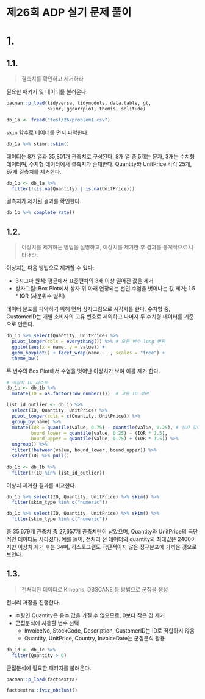 # 제26회 ADP 실기 문제 풀이 {#sec-previous_tests}

# 1. 
## 1.1.
> 결측치를 확인하고 제거하라

필요한 패키지 및 데이터를 불러온다.

```r
pacman::p_load(tidyverse, tidymodels, data.table, gt, 
               skimr, ggcorrplot, themis, solitude)

db_1a <- fread("test/26/problem1.csv") 
```

`skim` 함수로 데이터를 먼저 파악한다.

``` r
db_1a %>% skimr::skim()
```

데이터는 8개 열과 35,801개 관측치로 구성된다. 8개 열 중 5개는 문자, 3개는 수치형 데이터며, 수치형 데이터에서 결측치가 존재한다. Quantity와 UnitPrice 각각 25개, 97개 결측치를 제거한다.

``` r
db_1b <- db_1a %>%
  filter(!(is.na(Quantity) | is.na(UnitPrice)))
```

결측치가 제거된 결과를 확인한다.

``` r
db_1b %>% complete_rate()
```

## 1.2. 
> 이상치를 제거하는 방법을 설명하고, 이상치를 제거한 후 결과를 통계적으로 나타내라.

이상치는 다음 방법으로 제거할 수 있다:

- 3시그마 원칙: 평균에서 표준편차의 3배 이상 떨어진 값을 제거
- 상자그림: Box Plot에서 상자 위 아래 연장되는 선인 수염을 벗어나는 값 제거; 1.5 * IQR (사분위수 범위)

데이터 분포를 파악하기 위해 먼저 상자그림으로 시각화를 한다. 수치형 중, CustomerID는 개별 소비자의 고유 번호로 제외하고 나머지 두 수치형 데이터를 기준으로 만든다.

``` r
db_1b %>% select(Quantity, UnitPrice) %>%
  pivot_longer(cols = everything()) %>% # 모든 변수 long 변환
  ggplot(aes(x = name, y = value)) +
  geom_boxplot() + facet_wrap(name ~ ., scales = "free") +
  theme_bw()
```

두 변수의 Box Plot에서 수염을 벗어난 이상치가 보여 이를 제거 한다.

``` r
# 이상치 ID 리스트
db_1b <- db_1b %>%
  mutate(ID = as.factor(row_number()))  # 고유 ID 부여

list_id_outlier <- db_1b %>%
  select(ID, Quantity, UnitPrice) %>%
  pivot_longer(cols = c(Quantity, UnitPrice)) %>% 
  group_by(name) %>%
  mutate(IQR = quantile(value, 0.75) - quantile(value, 0.25), # 상자 길이
         bound_lower = quantile(value, 0.25) - (IQR * 1.5),
         bound_upper = quantile(value, 0.75) + (IQR * 1.5)) %>%
  ungroup() %>%
  filter(!between(value, bound_lower, bound_upper)) %>%
  select(ID) %>% pull()
  
db_1c <- db_1b %>%
  filter(!(ID %in% list_id_outlier)) 
```

이상치 제거한 결과를 비교한다.

``` r
db_1b %>% select(ID, Quantity, UnitPrice) %>% skim() %>%
  filter(skim_type %in% c("numeric")) 

db_1c %>% select(ID, Quantity, UnitPrice) %>% skim() %>%
  filter(skim_type %in% c("numeric")) 
```

총 35,679개 관측치 중 27,657개 관측치만이 남았으며, Quantity와 UnitPrice의 극단적인 데이터도 사라졌다. 예를 들어, 전처리 전 데이터의 quantity의 최대값은 2400이지만 이상치 제거 후는 34며, 히스토그램도 극단적이지 않은 정규분포에 가까운 것으로 보인다.

## 1.3.
> 전처리한 데이터로 Kmeans, DBSCANE 등 방법으로 군집을 생성

전처리 과정을 진행한다. 

- 수량인 Quantity은 음수 값을 가질 수 없으므로, 0보다 작은 값 제거
- 군집분석에 사용할 변수 선택
  - InvoiceNo, StockCode, Description, CustomerID는 ID로 적합하지 않음
  - Quantity, UnitPrice, Country, InvoiceDate는 군집분석 활용


``` r
db_1d <- db_1c %>%
  filter(Quantity > 0)
```

군집분석에 필요한 패키지를 불러온다.

``` r
pacman::p_load(factoextra)
```

``` r
factoextra::fviz_nbclust()
```


















